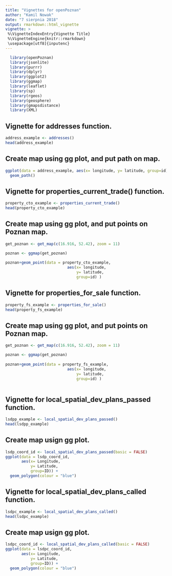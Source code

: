 ```yaml
---
title: "Vignettes for openPoznan"
author: "Kamil Nowak"
date: "7 sierpnia 2018"
output: rmarkdown::html_vignette
vignette: >
 %\VignetteIndexEntry{Vignette Title}
 %\VignetteEngine{knitr::rmarkdown}
 \usepackage[utf8]{inputenc} 
---
```


```r
  library(openPoznan)
  library(jsonlite)
  library(purrr)
  library(dplyr)
  library(ggplot2)
  library(ggmap)
  library(leaflet)
  library(sp)
  library(rgeos)
  library(geosphere)
  library(gmapsdistance)
  library(XML)
```

## Vignette for addresses function.

```r
address_example <- addresses()
head(address_example)
```

## Create map using gg plot, and put path on map.

```r

ggplot(data = address_example, aes(x= longitude, y= latitude, group=id)) +
  geom_path()
```

## Vignette for properties_current_trade() function.

```r
property_cto_example <- properties_current_trade()
head(property_cto_example)

```

## Create map using gg plot, and put points on Poznan map.

```r
get_poznan <- get_map(c(16.916, 52.42), zoom = 11) 

poznan <- ggmap(get_poznan)
  
poznan+geom_point(data = property_cto_example,
                           aes(x= longitude,
                               y= latitude,
                               group=id) ) 
```



## Vignette for properties_for_sale function.

```r
property_fs_example <- properties_for_sale()
head(property_fs_example)

```

## Create map using gg plot, and put points on Poznan map.

```r
get_poznan <- get_map(c(16.916, 52.42), zoom = 11) 

poznan <- ggmap(get_poznan)
  
poznan+geom_point(data = property_fs_example,
                           aes(x= longitude,
                               y= latitude,
                               group=id) ) 
  


```
## Vignette for local_spatial_dev_plans_passed function.

```r
lsdpp_example <- local_spatial_dev_plans_passed()
head(lsdpp_example)

```

## Create map usign gg plot.
```r
lsdp_coord_id <- local_spatial_dev_plans_passed(basic = FALSE)
ggplot(data = lsdp_coord_id,
       aes(x= Longitude,
           y= Latitude,
           group=ID)) +
  geom_polygon(colour = "blue")
```



## Vignette for local_spatial_dev_plans_called function.

```r
lsdpc_example <- local_spatial_dev_plans_called()
head(lsdpc_example)

```

## Create map usign gg plot.
```r
lsdpc_coord_id <- local_spatial_dev_plans_called(basic = FALSE)
ggplot(data = lsdpc_coord_id,
       aes(x= Longitude,
           y= Latitude,
           group=ID)) +
  geom_polygon(colour = "blue")
```

